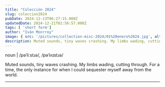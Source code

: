 ```yaml
---
title: "Colección 2024"
slug: coleccion2024
pubDate: 2024-12-13T06:27:15.000Z
updatedDate: 2024-12-21T02:56:57.000Z
tags: [ 'short form']
author: "Iván Monrroy"
image: { src: '/pictures/collection-misc-2024/01%20enero%2024.jpg', alt: Coleccion2024, positionx: 50%, positiony: 40%, width: 100%, height: 100%}
description: Muted sounds, tiny waves crashing. My limbs wading, cutting through. For a time, the only instance for when I could sequester myself away from the world.
---
```


noun | /pəˈliːstɹə/, /pəˈlʌɪstɹə/

Muted sounds, tiny waves crashing. My limbs wading, cutting through. For a time, the only instance for when I could sequester myself away from the world.

---

